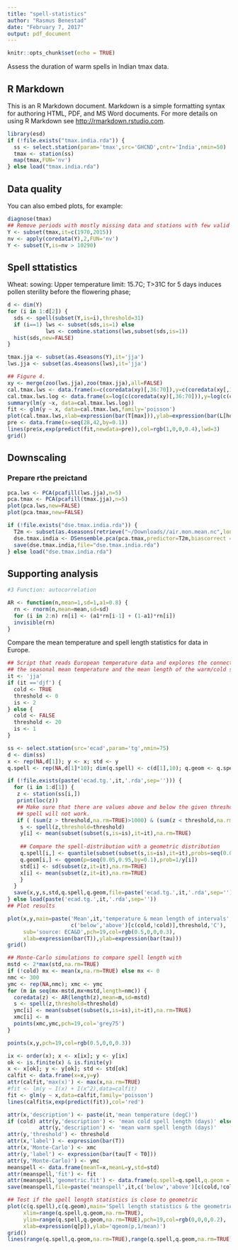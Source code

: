 ```yaml
---
title: "spell-statistics"
author: "Rasmus Benestad"
date: "February 7, 2017"
output: pdf_document
---
```


```r
knitr::opts_chunk$set(echo = TRUE)
```

Assess the duration of warm spells in Indian tmax data. 

## R Markdown

This is an R Markdown document. Markdown is a simple formatting syntax for authoring HTML, PDF, and MS Word documents. For more details on using R Markdown see <http://rmarkdown.rstudio.com>.


```r
library(esd)
if (!file.exists("tmax.india.rda")) {
  ss <- select.station(param='tmax',src='GHCND',cntr='India',nmin=50)
  tmax <- station(ss)
  map(tmax,FUN='nv')
} else load("tmax.india.rda")
```

## Data quality

You can also embed plots, for example:

```r
diagnose(tmax)
## Remove periods with mostly missing data and stations with few valid data
Y <- subset(tmax,it=c(1970,2015))
nv <- apply(coredata(Y),2,FUN='nv')
Y <- subset(Y,is=nv > 10290)
```

## Spell sttatistics

Wheat: sowing: Upper temperature limit: 15.7C; T>31C for 5 days induces pollen sterility before the flowering phase; 
```r
d <- dim(Y)
for (i in 1:d[2]) {
  sds <- spell(subset(Y,is=i),threshold=31)
  if (i==1) lws <- subset(sds,is=1) else
            lws <- combine.stations(lws,subset(sds,is=1))
  hist(sds,new=FALSE)
}
```


```r
tmax.jja <- subset(as.4seasons(Y),it='jja')
lws.jja <- subset(as.4seasons(lws),it='jja')
```

```r
## Figure 4.
xy <- merge(zoo(lws.jja),zoo(tmax.jja),all=FALSE)
cal.tmax.lws <- data.frame(x=c(coredata(xy)[,36:70]),y=c(coredata(xy[,1:35])))
cal.tmax.lws.log <- data.frame(x=log(c(coredata(xy)[,36:70])),y=log(c(coredata(xy[,1:35]))))
summary(lm(y ~x, data=cal.tmax.lws.log))
fit <- glm(y ~ x, data=cal.tmax.lws,family='poisson')
plot(cal.tmax.lws,xlab=expression(bar(T[max])),ylab=expression(bar(L[hot])))
pre <- data.frame(x=seq(28,42,by=0.1))
lines(pre$x,exp(predict(fit,newdata=pre)),col=rgb(1,0,0,0.4),lwd=3)
grid()
```

## Downscaling

### Prepare rthe preictand

```r
pca.lws <- PCA(pcafill(lws.jja),n=5)
pca.tmax <- PCA(pcafill(tmax.jja),n=5)
plot(pca.lws,new=FALSE)
plot(pca.tmax,new=FALSE)
```


```r
if (!file.exists("dse.tmax.india.rda")) {
  T2m <- subset(as.4seasons(retrieve("~/Downloads//air.mon.mean.nc",lon=c(65,95),lat=c(5,27))),it='jja')
  dse.tmax.india <- DSensemble.pca(pca.tmax,predictor=T2m,biascorrect = TRUE,ip=1:4)
  save(dse.tmax.india,file="dse.tmax.india.rda")
} else load("dse.tmax.india.rda")

```



## Supporting analysis

```r
#3 Function: autocorrelation

AR <- function(n,mean=1,sd=1,a1=0.8) {
  rn <- rnorm(n,mean=mean,sd=sd)
  for (i in 2:n) rn[i] <- (a1*rn[i-1] + (1-a1)*rn[i])
  invisible(rn)
}

```

Compare the mean temperature and spell length statistics for data in Europe.  

```r
## Script that reads European temperature data and explores the connection between 
## the seasonal mean temperature and the mean length of the warm/cold spells 
it <- 'jja'
if (it =='djf') {
  cold <- TRUE
  threshold <- 0
  is <- 2
} else {
  cold <- FALSE
  threshold <- 20
  is <- 1
}

ss <- select.station(src='ecad',param='tg',nmin=75)
d <- dim(ss)
x <- rep(NA,d[1]); y <- x; std <- y
q.spell <- rep(NA,d[1]*10); dim(q.spell) <- c(d[1],10); q.geom <- q.spell

if (!file.exists(paste('ecad.tg.',it,'.rda',sep=''))) {
  for (i in 1:d[1]) {
   z <- station(ss[i,])
   print(loc(z))
   ## Make sure that there are values above and below the given threshold - otherwise
   ## spell will not work.
   if ( (sum(z > threshold,na.rm=TRUE)>1000) & (sum(z < threshold,na.rm=TRUE)> 1000) ) {
    s <- spell(z,threshold=threshold)
    y[i] <- mean(subset(subset(s,is=is),it=it),na.rm=TRUE)
    
    ## Compare the spell-distribution with a geometric distribution
    q.spell[i,] <- quantile(subset(subset(s,is=is),it=it),probs=seq(0.05,0.95,by=0.1),na.rm=TRUE)
    q.geom[i,] <- qgeom(p=seq(0.05,0.95,by=0.1),prob=1/y[i])
    std[i] <- sd(subset(z,it=it),na.rm=TRUE)
    x[i] <- mean(subset(z,it=it),na.rm=TRUE)
    }
  }
  save(x,y,s,std,q.spell,q.geom,file=paste('ecad.tg.',it,'.rda',sep=''))
} else load(paste('ecad.tg.',it,'.rda',sep=''))
## Plot results

plot(x,y,main=paste('Mean',it,'temperature & mean length of intervals',
                    c('below','above')[c(cold,!cold)],threshold,'C'),
     sub='source: ECA&D',pch=19,col=rgb(0.5,0,0,0.3),
     xlab=expression(bar(T)),ylab=expression(bar(tau)))
grid()

## Monte-Carlo simulations to compare spell length with 
mstd <- 2*max(std,na.rm=TRUE)
if (!cold) mx <- mean(x,na.rm=TRUE) else mx <- 0
nmc <- 300
ymc <- rep(NA,nmc); xmc <- ymc
for (m in seq(mx-mstd,mx+mstd,length=nmc)) {
  coredata(z) <- AR(length(z),mean=m,sd=mstd)
  s <- spell(z,threshold=threshold)
  ymc[i] <- mean(subset(subset(s,is=is),it=it),na.rm=TRUE)
  xmc[i] <- m
  points(xmc,ymc,pch=19,col='grey75')
}

points(x,y,pch=19,col=rgb(0.5,0,0,0.3))

ix <- order(x); x <- x[ix]; y <- y[ix]
ok <- is.finite(x) & is.finite(y)
x <- x[ok]; y <- y[ok]; std <- std[ok]
calfit <- data.frame(x=x,y=y)
attr(calfit,'max(x)') <- max(x,na.rm=TRUE)
#fit <- lm(y ~ I(x) + I(x^2),data=calfit)
fit <- glm(y ~ x,data=calfit,family='poisson')
lines(calfit$x,exp(predict(fit)),col='red')

attr(x,'description') <- paste(it,'mean temperature (degC)')
if (cold) attr(y,'description') <- 'mean cold spell length (days)' else
          attr(y,'description') <- 'mean warm spell length (days)'
attr(y,'threshold') <- threshold
attr(x,'label') <- expression(bar(T))
attr(x,'Monte-Carlo') <- xmc
attr(y,'label') <- expression(bar(tau[T < T0]))
attr(y,'Monte-Carlo)') <- ymc
meanspell <- data.frame(meanT=x,meanL=y,std=std)
attr(meanspell,'fit') <- fit
attr(meanspell,'geometric.fit') <- data.frame(q.spell=q.spell,q.geom = q.geom)
save(meanspell,file=paste('meanspell',it,c('below','above')[c(cold,!cold)],threshold,'.rda',sep=''))

## Test if the spell length statistics is close to geometric
plot(c(q.spell),c(q.geom),main='Spell length statistics & the geometric distribution',
     xlim=range(q.spell,q.geom,na.rm=TRUE),
     ylim=range(q.spell,q.geom,na.rm=TRUE),pch=19,col=rgb(0,0,0,0.2),
     xlab=expression(q[p]),ylab='qgeom(p,1/mean)')
grid()
lines(range(q.spell,q.geom,na.rm=TRUE),range(q.spell,q.geom,na.rm=TRUE),col='red')

```

